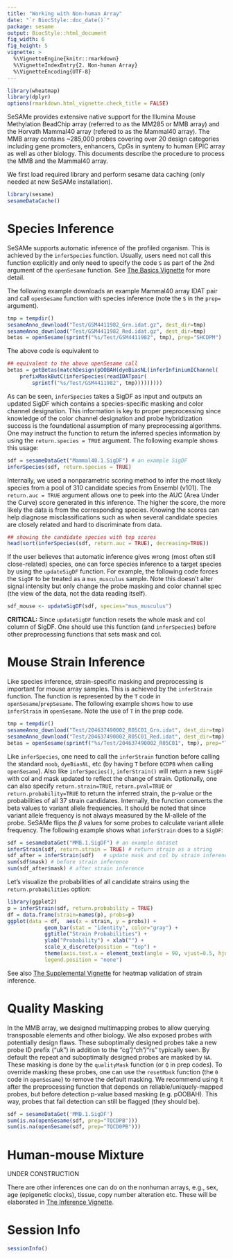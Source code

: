 ```yaml
---
title: "Working with Non-human Array"
date: "`r BiocStyle::doc_date()`"
package: sesame
output: BiocStyle::html_document
fig_width: 6
fig_height: 5
vignette: >
  %\VignetteEngine{knitr::rmarkdown}
  %\VignetteIndexEntry{2. Non-human Array}
  %\VignetteEncoding{UTF-8}
---
```


```r
library(wheatmap)
library(dplyr)
options(rmarkdown.html_vignette.check_title = FALSE)
```

SeSAMe provides extensive native support for the Illumina Mouse Methylation
BeadChip array (referred to as the MM285 or MMB array) and the Horvath Mammal40
array (refered to as the Mammal40 array). The MMB array contains ~285,000
probes covering over 20 design categories including gene promoters, enhancers,
CpGs in synteny to human EPIC array as well as other biology. This documents
describe the procedure to process the MMB and the Mammal40 array.

We first load required library and perform sesame data caching (only needed
at new SeSAMe installation).

```r
library(sesame)
sesameDataCache()
```

# Species Inference

SeSAMe supports automatic inference of the profiled organism. This is achieved
by the `inferSpecies` function. Usually, users need not call this function
explicitly and only need to specify the code `S` as part of the 2nd argument of
the `openSesame` function. See [The Basics Vignette](sesame.html#prep) for more
detail.

The following example downloads an example Mammal40 array IDAT pair and call
`openSesame` function with species inference (note the `S` in the `prep=`
argument).

```r
tmp = tempdir()
sesameAnno_download("Test/GSM4411982_Grn.idat.gz", dest_dir=tmp)
sesameAnno_download("Test/GSM4411982_Red.idat.gz", dest_dir=tmp)
betas = openSesame(sprintf("%s/Test/GSM4411982", tmp), prep="SHCDPM")
```

The above code is equivalent to

```r
## equivalent to the above openSesame call
betas = getBetas(matchDesign(pOOBAH(dyeBiasNL(inferInfiniumIChannel(
    prefixMaskButC(inferSpecies(readIDATpair(
        sprintf("%s/Test/GSM4411982", tmp)))))))))
```

As can be seen, `inferSpecies` takes a SigDF as input and outputs an updated
SigDF which contains a species-specific masking and color channel
designation. This information is key to proper preprocessing since knowledge of
the color channel designation and probe hybridization success is the
foundational assumption of many preprocessing algorithms. One may instruct the
function to return the inferred species information by using the
`return.species = TRUE` argument. The following example shows this usage:

```r
sdf = sesameDataGet("Mammal40.1.SigDF") # an example SigDF
inferSpecies(sdf, return.species = TRUE)
```

Internally, we used a nonparametric scoring method to infer the most likely
species from a pool of 310 candidate species from Ensembl (v101). The
`return.auc = TRUE` argument allows one to peek into the AUC (Area Under the
Curve) score generated in this inference. The higher the score, the more likely
the data is from the corresponding species. Knowing the scores can help
diagnose misclassifications such as when several candidate species are closely
related and hard to discriminate from data.

```r
## showing the candidate species with top scores
head(sort(inferSpecies(sdf, return.auc = TRUE), decreasing=TRUE))
```

If the user believes that automatic inference gives wrong (most often still
close-related) species, one can force species inference to a target species by
using the `updateSigDF` function. For example, the following code forces the
`SigDF` to be treated as a `mus_musculus` sample. Note this doesn't alter
signal intensity but only change the probe masking and color channel spec (the
view of the data, not the data reading itself).

```r
sdf_mouse <- updateSigDF(sdf, species="mus_musculus")
```

**CRITICAL:** Since `updateSigDF` function resets the whole mask and col column
of SigDF. One should use this function (and `inferSpecies`) before other
preprocessing functions that sets mask and col.


# Mouse Strain Inference

Like species inference, strain-specific masking and preprocessing is important
for mouse array samples. This is achieved by the `inferStrain` function. The
function is represented by the `T` code in `openSesame`/`prepSesame`. The
following example shows how to use `inferStrain` in `openSesame`. Note the use
of `T` in the prep code.

```r
tmp = tempdir()
sesameAnno_download("Test/204637490002_R05C01_Grn.idat", dest_dir=tmp)
sesameAnno_download("Test/204637490002_R05C01_Red.idat", dest_dir=tmp)
betas = openSesame(sprintf("%s/Test/204637490002_R05C01", tmp), prep="TQCDPB")
```

Like `inferSpecies`, one need to call the `inferStrain` function before calling
the standard `noob`, `dyeBiasNL`, etc (by having `T` before `QCDPB` when
calling `openSesame`). Also like `inferSpecies()`, `inferStrain()` will return
a new `SigDF` with col and mask updated to reflect the change of
strain. Optionally, one can also specify `return.strain=TRUE`,
`return.pval=TRUE` or `return.probability=TRUE` to return the inferred
strain, the p-value or the probabilities of all 37 strain candidates.
Internally, the function converts the beta values to variant allele
frequencies. It should be noted that since variant allele frequency is not
always measured by the M-allele of the probe. SeSAMe flips the $\beta$ values for
some probes to calculate variant allele frequency. The following example shows
what `inferStrain` does to a `SigDF`:

```r
sdf = sesameDataGet("MMB.1.SigDF") # an example dataset
inferStrain(sdf, return.strain = TRUE) # return strain as a string
sdf_after = inferStrain(sdf)   # update mask and col by strain inference
sum(sdf$mask) # before strain inference
sum(sdf_after$mask) # after strain inference
```

Let's visualize the probabilities of all candidate strains using the
`return.probabilities` option:

```r
library(ggplot2)
p = inferStrain(sdf, return.probability = TRUE)
df = data.frame(strain=names(p), probs=p)
ggplot(data = df,  aes(x = strain, y = probs)) +
            geom_bar(stat = "identity", color="gray") +
            ggtitle("Strain Probabilities") +
            ylab("Probability") + xlab("") +
            scale_x_discrete(position = "top") +
            theme(axis.text.x = element_text(angle = 90, vjust=0.5, hjust=0),
            legend.position = "none")
```

See also [The Supplemental
Vignette](https://zhou-lab.github.io/sesame/supplemental.html#SNP) for heatmap
validation of strain inference.

# Quality Masking

In the MMB array, we designed multimapping probes to allow querying
transposable elements and other biology. We also exposed probes with
potentially design flaws. These suboptimally designed probes take a new probe
ID prefix ("uk") in addition to the "cg"/"ch"/"rs" typically seen.  By default
the repeat and suboptimally designed probes are masked by `NA`. These masking
is done by the `qualityMask` function (or `Q` in prep codes).  To override
masking these probes, one can use the `resetMask` function (the `0` code in
`openSesame`) to remove the default masking. We recommend using it after the
preprocessing function that depends on reliable/uniquely-mapped probes, but
before detection p-value based masking (e.g. pOOBAH). This way, probes that
fail detection can still be flagged (they should be).

```r
sdf = sesameDataGet('MMB.1.SigDF')
sum(is.na(openSesame(sdf, prep="TQCDPB")))
sum(is.na(openSesame(sdf, prep="TQCD0PB")))
```

# Human-mouse Mixture

UNDER CONSTRUCTION

There are other inferences one can do on the nonhuman arrays, e.g., sex, age
(epigenetic clocks), tissue, copy number alteration etc. These will be
elaborated in [The Inference Vignette](inference.html).

# Session Info

```r
sessionInfo()
```